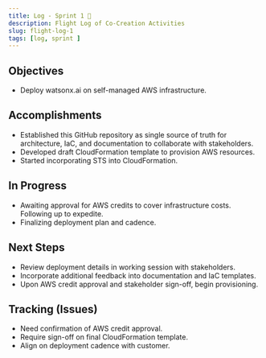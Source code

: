 ```yaml
---
title: Log - Sprint 1 🛫
description: Flight Log of Co-Creation Activities
slug: flight-log-1
tags: [log, sprint ]
---
```


## Objectives

- Deploy watsonx.ai on self-managed AWS infrastructure.

## Accomplishments
- Established this GitHub repository as single source of truth for architecture, IaC, and documentation to collaborate with stakeholders.
- Developed draft CloudFormation template to provision AWS resources.
- Started incorporating STS into CloudFormation.

## In Progress
- Awaiting approval for AWS credits to cover infrastructure costs. Following up to expedite.
- Finalizing deployment plan and cadence.

## Next Steps
- Review deployment details in working session with stakeholders.
- Incorporate additional feedback into documentation and IaC templates.
- Upon AWS credit approval and stakeholder sign-off, begin provisioning.

## Tracking (Issues)
- Need confirmation of AWS credit approval.
- Require sign-off on final CloudFormation template.
- Align on deployment cadence with customer.

